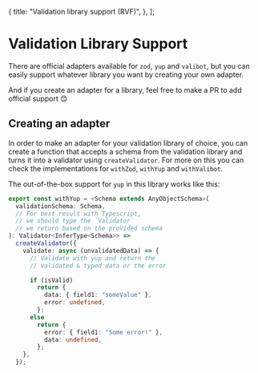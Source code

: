   {
    title: "Validation library support (RVF)",
  },
];

# Validation Library Support

There are official adapters available for `zod`, `yup` and `valibot`,
but you can easily support whatever library you want by creating your own adapter.

And if you create an adapter for a library, feel free to make a PR to add official support 😊

## Creating an adapter

In order to make an adapter for your validation library of choice,
you can create a function that accepts a schema from the validation library and turns it into a validator using `createValidator`.
For more on this you can check the implementations for `withZod`, `withYup` and `withValibot`.

The out-of-the-box support for `yup` in this library works like this:

```ts
export const withYup = <Schema extends AnyObjectSchema>(
  validationSchema: Schema,
  // For best result with Typescript,
  // we should type the `Validator`
  // we return based on the provided schema
): Validator<InferType<Schema>> =>
  createValidator({
    validate: async (unvalidatedData) => {
      // Validate with yup and return the
      // validated & typed data or the error

      if (isValid)
        return {
          data: { field1: "someValue" },
          error: undefined,
        };
      else
        return {
          error: { field1: "Some error!" },
          data: undefined,
        };
    },
  });
```
